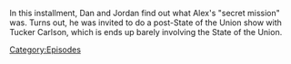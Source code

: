 {{DEFAULTSORT:
    #_EPISODE_0908:The Secret Mission
}}{{Episode
    | title           = The Secret Mission
    | caption         = Listen to this episode on [https://knowledgefight.libsyn.com/908-the-secret-mission Libsyn], View discussion on [https://reddit.com/1bbuelf Reddit]
    | episodeNumber   = 908
    | length          = 01:30:12
    | airDate         = March 11, 2024
    | previousEpisode = [[907: March 6, 2024]]
}}

{{Stub}}

In this installment, Dan and Jordan find out what Alex's "secret mission" was.  Turns out, he was invited to do a post-State of the Union show with Tucker Carlson, which is ends up barely involving the State of the Union.

[[Category:Episodes]]
